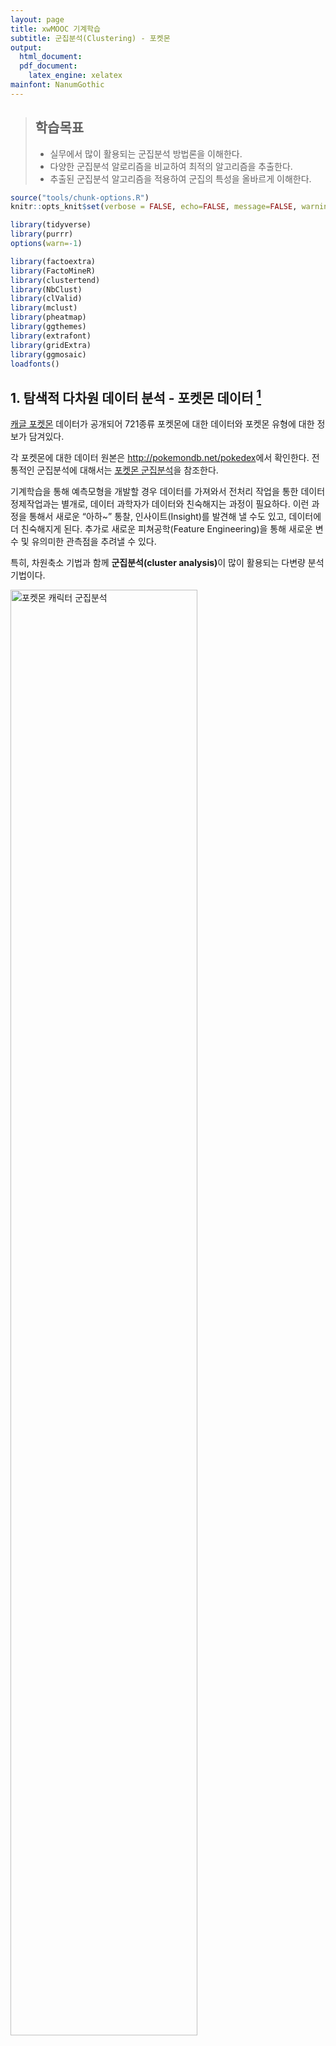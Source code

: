 ```yaml
---
layout: page
title: xwMOOC 기계학습
subtitle: 군집분석(Clustering) - 포켓몬
output:
  html_document: 
  pdf_document:
    latex_engine: xelatex
mainfont: NanumGothic
---
```

 
> ## 학습목표 {.objectives}
>
> * 실무에서 많이 활용되는 군집분석 방법론을 이해한다.
> * 다양한 군집분석 알로리즘을 비교하여 최적의 알고리즘을 추출한다.
> * 추출된 군집분석 알고리즘을 적용하여 군집의 특성을 올바르게 이해한다.


``` r
source("tools/chunk-options.R")
knitr::opts_knit$set(verbose = FALSE, echo=FALSE, message=FALSE, warning =FALSE)

library(tidyverse)
library(purrr)
options(warn=-1)

library(factoextra)
library(FactoMineR)
library(clustertend)
library(NbClust)
library(clValid)
library(mclust)
library(pheatmap)
library(ggthemes)
library(extrafont)
library(gridExtra)
library(ggmosaic)
loadfonts()
```

## 1. 탐색적 다차원 데이터 분석 - 포켓몬 데이터 [^prcatical-guide-to-cluster-analaysis-in-r] {#pokemon-data-multivariate}

[^prcatical-guide-to-cluster-analaysis-in-r]: [Mr Alboukadel Kassambara (2017), Practical Guide to Cluster Analysis in R: Unsupervised Machine Learning, Amazon Digital Services LLC](https://www.amazon.com/Practical-Guide-Cluster-Analysis-Unsupervised-ebook/dp/B077KQBXTN/ref=la_B076JDHZC8_1_1?s=books&ie=UTF8&qid=1511857119&sr=1-1)

[캐글 포켓몬](https://www.kaggle.com/abcsds/pokemon) 데이터가 공개되어 721종류 포켓몬에 대한 데이터와 포켓몬 유형에 대한 정보가 담겨있다.

각 포켓몬에 대한 데이터 원본은 [http://pokemondb.net/pokedex](http://pokemondb.net/pokedex)에서 확인한다.
전통적인 군집분석에 대해서는 [포켓몬 군집분석](http://statkclee.github.io/ml/ml-pokemon-unsupervised.html)을 참조한다.

기계학습을 통해 예측모형을 개발할 경우 데이터를 가져와서 전처리 작업을 통한 데이터 정제작업과는 별개로,
데이터 과학자가 데이터와 친숙해지는 과정이 필요하다. 이런 과정을 통해서 새로운 "아하~" 통찰, 인사이트(Insight)를 발견해 낼 수도 있고,
데이터에 더 친숙해지게 된다. 추가로 새로운 피쳐공학(Feature Engineering)을 통해 새로운 변수 및 유의미한 관측점을 추려낼 수 있다.

특히, 차원축소 기법과 함께 **군집분석(cluster analysis)**이 많이 활용되는 다변량 분석기법이다.

<img src="fig/pokemon-eda-clustering.png" alt="포켓몬 캐릭터 군집분석" width="77%" />

### 1.1. 군집분석 작업흐름 {#clustering-pipeline}

군집분석에 필요한 데이터를 가져온 후 다양한 군집분석 모형 탐색과정을 거쳐 최적의 군집 알고리즘을 선정하고, 
더불어 적절한 군집갯수 $k$도 선정한다.

선정된 군집갯수와 군집 알고리즘에 맞춰 데이터에 적합시켜 군집에 데이터를 접목하여 군집특성을 요약하는 절차를 거친다.

<img src="fig/pokemon-clustering-pipeline.png" alt="포켓몬 군집분석 파이프라인" width="77%" />

## 2. 군집분석 {#pokemon-cluster-analysis}

### 2.1 포켓몬 데이터 불러와서 전처리 작업 {#cluster-import-preprocess-pokemon-data}

포켓몬 데이터를 캐글에서 다운로드 받아 불러온다. 
변수명을 변경하고 범주형 데이터에 대해서 범주를 재조정하고,
군집분석에 적합하게 척도(scale)를 각 변수별로 동일하게 재조정하는 
전처리 작업을 수행한다.

``` r
# 0. 환경설정 --------------------------------------------
# library(tidyverse)
# library(purrr)

# 1. 포켓몬 데이터 가져오기 ------------------------------
pkmon_dat <- read_csv("data/Pokemon.csv", col_type = cols()) %>% as.data.frame()

pkmon_df <- pkmon_dat %>%  
    mutate(legend = ifelse(Legendary == "True", "전설", "일반")) %>% 
    dplyr::select(legend, attack = Attack, defense = Defense, sp_attack = `Sp. Atk`, sp_defense =`Sp. Def`, speed = Speed)

# 2. 데이터 전처리 ---------------------------------------

## 2.1. 척도조정
pkmon_scaled_df <- pkmon_df %>% 
    mutate_if(is.integer, scale)

row.names(pkmon_scaled_df) <- pkmon_dat$Name

# 3. 데이터 내보내기 -------------------------------------
# dir.create("data_preprocessed")
# saveRDS(pkmon_scaled_df, "data_preprocessed/pkmon_scaled_df.rds")
# saveRDS(pkmon_df, "data_preprocessed/pkmon_df.rds")
```

### 2.2 군집분석을 위한 탐색적 데이터 분석 {#cluster-eda-pokemon-data}

포켓몬 데이터를 캐글에서 다운로드 받아 불러온다. 
변수명을 변경하고 범주형 데이터에 대해서 범주를 재조정하고,
군집분석에 적합하게 척도(scale)를 각 변수별로 동일하게 재조정하는 
전처리 작업을 수행한다.

### 2.2.1. 군집(cluster)은 존재하는가? {#cluster-eda-exist-cluster}

존재론적인 질문이 될 수 있으나, 군집은 과연 존재하는가? 이러한 철학적인 질문에 대해서
**hopkins** 통계량, `fviz_dist`함수의 시각적인 방법을 통해서 확인할 수 있다.
물론, 질문자체가 철학적이기에 이외에도 다양한 방법론이 존재한다. 예를 들어, CCC를 들 수 있다.

``` r
# library(factoextra)
# library(FactoMineR)
# library(clustertend)
# library(NbClust)
# library(clValid)
# library(mclust)
# library(pheatmap)
# library(ggthemes)
# library(ggmosaic)
# library(extrafont)
# library(gridExtra)
# loadfonts()

# 1. 포켓몬 데이터 가져오기 ------------------------------
# pkmon_scaled_df <- readRDS("data_preprocessed/pkmon_scaled_df.rds")

# 2. 군집이 있는가? clustering tendancy ------------------

## 2.1. hopkins 통계량 : H = 0.5 기준
pkmon_scaled_df %>% 
    select(-legend) %>% 
    clustertend::hopkins(., nrow(pkmon_scaled_df) -1)

## 2.2. 시각적인 방법
pkmon_scaled_df %>% 
    select(-legend) %>% 
    dist() %>% 
      fviz_dist(., show_labels = FALSE) +
      labs(title = "포켓몬 캐릭터 군집") +
      coord_fixed()
```

### 2.2.2. 군집(cluster)은 몇개가 적절할까? {#cluster-eda-how-many-cluster}

군집이 존재한다고 판단이 되면, 다음으로 드는 의문점은 몇개의 군집이 적절한가라는 문제로 귀결된다.
적절한 군집 식별을 위해서 팔꿈치(elbow) 방법, 실루엣 방법, 갭 방법 등이 개발되었다.
이를 시각화해서 최적의 군집 갯수를 선정한다.

`NbClust` 팩키지 포함된 다양한 군집방법을 모두 시도해보고 나서 최적의 성능을 보이는 군집갯수를 선정하는 것도 가능하다.

``` r
# 3. 군집이 존재한다면 몇개일까? ------------------
## 3.1. 팔꿈치 방법
elbow_g <- pkmon_scaled_df %>% 
    select(-legend) %>% 
    fviz_nbclust(., kmeans, method = "wss") +
      theme_few(base_family = "NanumGothic") +
      geom_vline(xintercept = 2, linetype = 2) +
      scale_y_continuous(labels = scales::comma ) +
      labs(x="군집갯수(k)", y="전체 군집내 제곱합", title="최적 군집갯수", subtitle = "팔꿈치 방법(Elbow method)") 

## 3.2. 실루엣 방법
silhouette_g <- pkmon_scaled_df %>% 
    select(-legend) %>% 
    fviz_nbclust(., kmeans, method = "silhouette") +
    theme_few(base_family = "NanumGothic") +
    geom_vline(xintercept = 2, linetype = 2) +
    scale_y_continuous(labels = scales::comma ) +
    labs(x="군집갯수(k)", y="평균 실루엣 폭", 
         title="최적 군집갯수", subtitle = "실루엣 방법(silhouette method)") 

## 3.3. 갭 방법
gap_g <- pkmon_scaled_df %>% 
    select(-legend) %>% 
    fviz_nbclust(., kmeans, nstart = 25, method = "gap_stat", nboot = 50) +
    theme_few(base_family = "NanumGothic") +
    geom_vline(xintercept = 2, linetype = 2) +
    scale_y_continuous(labels = scales::comma ) +
    labs(x="군집갯수(k)", y="갭 통계량(k)", 
         title="최적 군집갯수", subtitle = "갭 방법(gap method)") 

grid.arrange(elbow_g, silhouette_g, gap_g, nrow=3)

## 3.4. NbClust 방법

pkmon_scaled_df %>% 
    select(-legend) %>% 
      NbClust(., distance = "euclidean", min.nc = 2, max.nc = 10, method = "kmeans") %>% 
      fviz_nbclust() +
      scale_y_continuous(labels = scales::comma ) +
      labs(x="군집갯수(k)", y="추천 빈도수", 
         title="최적 군집갯수", subtitle = "NbClust 방법") 
```

### 2.3. 최적 군집분석 알고리즘 선정 {#cluster-eda-optimal-algorithm-cluster}

`clValid` 팩키지는 최적 군집분석 알고리즘과 군집갯수를 선택하도록 개발되었다.
대상 군집 알고리즘(`clmethods`)을 쭉 나열하고, 군집갯수(`nClust`)도 지정하고 나서,
검증(`validation`)을 위한 조건도 지정하면 해당 데이터에 대한 최적 군집 알고리즘과 군집갯수를 제시하여 준다.

``` r
# 4. 최적 군집 알고리즘 선택 ------------------
clmethods <- c("hierarchical", "kmeans", "diana", "fanny", "model", "sota", "pam", "clara", "agnes")

clust_algo <- pkmon_scaled_df %>% 
    select(-legend) %>% 
    sample_frac(0.5) %>%
    as.matrix %>%
    clValid(., nClust = 2:7,
       clMethods = clmethods, validation = "internal")

summary(clust_algo)
```


### 2.4. 군집분석 알고리즘 적합 {#cluster-eda-fit-algorithm-cluster}

최적 군집 알고리즘과 군집갯수가 선정되면 "군집분석 알고리즘 적합"하는 과정을 거치게 된다.
군집 2개를 갖는 계층적 군집분석 알고리즘이 선정된 군집분석 알고리즘이기 때문에,
이를 포켓몬 데이터 적합시킨다. 30개 포켓몬 표본을 뽑아 수목도(dendogram)도 그려보고, 
`fviz_cluster` 함수로 시각화도 실행해 본다.

``` r
# 1. 포켓몬 데이터 가져오기 ------------------------------
# pkmon_scaled_df <- readRDS("data_preprocessed/pkmon_scaled_df.rds")

# 2. 최적 군집 알고리즘 적합: 계층적 군집 ------------------
pkmon_smpl_df <- pkmon_scaled_df %>% 
    select(-legend) %>% 
    sample_n(30)

pkmon_hclust <- pkmon_smpl_df %>% 
    get_dist(method = "euclidean") %>% 
    hclust(method = "ward.D2")

# 3. 군집분석 시각화 ------------------
## 3.1. 수목도(dendogram) 
fviz_dend(pkmon_hclust, k = 2,
          cex = 0.5,
          k_colors = c("#2E9FDF", "#FC4E07"),
          color_labels_by_k = TRUE,
          rect = TRUE) +
    theme_void(base_family="NanumGothic") + 
    labs(title="포켓몬 캐릭터 군집분석", subtitle="계층적 군집분석 알고리즘 - 군집 2개", y="")


## 3.2. 군집 시각화
pkmon_grp <- cutree(pkmon_hclust, k = 2)

fviz_cluster(list(data = pkmon_smpl_df, cluster = pkmon_grp),
             palette = c("#2E9FDF", "#FC4E07"),
             ellipse.type = "convex", 
             repel = TRUE, 
             show.clust.cent = FALSE, ggtheme = theme_minimal(base_family = "NanumGothic")) +
    labs(title="포켓몬 군집 그래프", subtitle ="계층적 군집분석 알고리즘 - 군집 2개") 
```

### 2.5. 군집분석 알고리즘 - 열지도(heatmap) {#cluster-eda-fit-algorithm-cluster-heatmap}

군집분석을 관측점 관점과 변수관점으로 **열지도(heatmap)**를 생성하여 면밀하게 살펴본다.
예쁜 열지도(`pheatmap`)를 통해 정적 열지도도 그려보고, `d3heatmap`을 통해 인터랙티브 열지도도 그려본다.

``` r
## 3.3. 열지도(heatmap)
### 3.3.1. 정적 열지도
pheatmap::pheatmap(pkmon_smpl_df, cutree_rows = 2)

### 3.3.2. 인터랙티브 열지도(heatmap)

d3heatmap::d3heatmap(pkmon_smpl_df, colors = "RdYlBu",
          k_row = 2,
          k_col = 2)
```


## 3. 군집특성 요약 {#cluster-summary-cluster}

군집 알고리즘을 통해 해당 관측점에 대한 군집에 대한 배정이 완료되었다면,
이제는 해당 군집별 특성을 요약하는 작업을 수행한다.

### 3.1. 군집특성 요약 데이터 {#cluster-summary-cluster-cbind}

군집 2개를 갖는 계층적 군집분석 알고리즘 적합시킨 데이터를 원본 `pkmon_df` 데이터프레임과 병합한다.
병합된 `pkmon_full_df` 데이터프레임에 대해 군집특성요약을 위해 추가로 필요한 데이터 정제작업도 수행한다.

군집 2개를 갖는 계층적 군집분석 알고리즘 적합시킨 데이터를 원본 `pkmon_df` 데이터프레임과 병합한다.
병합된 `pkmon_full_df` 데이터프레임에 대해 군집특성요약을 위해 추가로 필요한 데이터 정제작업도 수행한다.

``` r
# 4. 군집자체 분석 ------------------
## 4.1. 군집데이터 준비
pkmon_full_hclust <- pkmon_scaled_df %>% 
    get_dist(method = "euclidean") %>% 
    hclust(method = "ward.D2")

pkmon_full_grp <- cutree(pkmon_full_hclust, k = 2) %>% as_data_frame()

pkmon_full_df <- bind_cols(pkmon_df, pkmon_full_grp) %>% 
    select(group=value, everything())

# 5. 데이터 내보내기 ------------------
# saveRDS(pkmon_full_df, "data_preprocessed/pkmon_full_df.rds")
```

### 3.2. 군집특성 요약 데이터 - 병렬그래프 {#cluster-summary-cluster-parallel}

병렬그래프(parallel plot)를 통해 군집을 잘 식별하는 변수가 어떤 것인지 활용한다.

``` r
# 2. 포켓몬 군집 해석 ------------------
## 2.1. 전체적인 능력값
pkmon_full_df %>% 
    mutate(ID = 1:n()) %>% 
    gather(key, value, -group, -legend, -ID) %>% 
    ggplot(aes(x = key, y = value, color= as.factor(group), group = ID)) +
    geom_path(alpha = 0.5, lineend = 'round', linejoin = 'round') +
    geom_point(size=1, shape=21, colour="grey50") +
    scale_fill_manual(values=c("red","blue")) +
    theme_bw(base_family = "NanumGothic") +
    labs(x="", y="능력치", color="군집", title="포켓몬 캐릭터 군집 평행그림")
```

### 3.3. 군집특성 요약 데이터 - 모자이크 그래프 {#cluster-summary-cluster-mosaic}

군집은 태생이 범주형인데, 범주형 변수가 포함된 경우 군집과 교차하여 군집별 특성도 함께 살펴본다.
이를 위해서 모자이크 그래프를 활용한다.

``` r
## 2.2. 범주형 변수에 대한 군집
pkmon_full_df %>% 
    mutate(group = factor(group),
           legend = factor(legend)) %>% 
    ggplot() +
    geom_mosaic(aes(x = product(legend, group), fill=product(group)), na.rm=TRUE, divider=mosaic("v")) +
    theme_minimal(base_family = "NanumGothic") +
    labs(x="전설여부", title='포켓몬 전설, 군집') +
    theme(legend.position = "right")
```

### 3.3. 군집특성 요약 데이터 - 밀도 그래프 {#cluster-summary-cluster-mosaic}

연속형 변수와 군집을 밀도 그래프와 교차하여 각 군집별 특성도 각 변수별로 시각화하여 이해한다.

``` r
## 2.3. 단변량 비교
pkmon_full_df %>% 
    mutate(group = factor(group),
           legend = factor(legend)) %>% 
    ggplot(aes(attack, colour = group)) +
    geom_density() +
    theme_minimal(base_family = "NanumGothic") +
    labs(x="공격", y="분포밀도", title='포켓몬 공격력', color="군집") +
    theme(legend.position = "right")

density_univariate <-  function(df, var, var_name) {
    df %>% 
        mutate(group = factor(group),
               legend = factor(legend)) %>% 
        ggplot(aes_string(var)) +
        geom_density(aes(colour = group)) +
        theme_minimal(base_family = "NanumGothic") +
        labs(x="공격", y="분포밀도", title=var_name, color="군집") +
        theme(legend.position = "none")
}

attack_g     <- density_univariate(pkmon_full_df, "attack", "공격력")
defense_g    <- density_univariate(pkmon_full_df, "defense", "방어력")
sp_attack_g  <- density_univariate(pkmon_full_df, "sp_attack", "특수공격력")
sp_defense_g <- density_univariate(pkmon_full_df, "sp_defense", "특수방어력")
speed_g      <- density_univariate(pkmon_full_df, "speed", "속도")

grid.arrange(attack_g, defense_g, sp_attack_g, sp_defense_g,speed_g, nrow=2)
```


